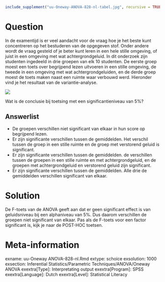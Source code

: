 ```r
include_supplement("uu-Oneway-ANOVA-828-nl-tabel.jpg", recursive = TRUE)
```



Question
========
  
In de examentijd is er veel aandacht voor de vraag hoe je het beste kunt concentreren op het bestuderen van de opgegeven stof. Onder andere wordt de vraag gesteld of je beter kunt leren in een hele stille omgeving, of juist in een omgeving met wat achtergrondgeluid. In dit onderzoek zijn studenten ingedeeld in drie groepen van elk 10 studenten. De eerste groep moest een toets over begrijpend lezen uitvoeren in een stille omgeving, de tweede in een omgeving met wat achtergrondgeluiden, en de derde groep moest de toets maken naast een ruimte waar verbouwd werd. Hieronder vind je het resultaat van de variantie-analyse. 


![](uu-Oneway-ANOVA-828-nl-tabel.jpg)

Wat is de conclusie bij toetsing met een significantieniveau van 5%?
  
Answerlist
----------
* De groepen verschillen niet significant van elkaar in hun score op begrijpend lezen.
* Er zijn significante verschillen tussen de gemiddelden. Het verschil tussen de groep in een stille ruimte en de groep met verstorend geluid is significant.
* Er zijn significante verschillen tussen de gemiddelden. de verschillen tussen de groepen in een stille ruimte en met achtergrondgeluid, en de groepen met achtergrondgeluid en verstorend geluid zijn significant.
* Er zijn significante verschillen tussen de gemiddelden. Alle drie de gemiddelden verschillen significant van elkaar.



Solution
========
De F-toets van de ANOVA geeft aan dat er geen significant effect is van geluidsniveau bij een alphaniveau van 5%. Dus daarom verschillen de groepen niet significant van elkaar.
Pas als de F-toets voor een factor significant is, kijk je naar de POST-HOC toetsen.





Meta-information
================
exname: uu-Oneway ANOVA-828-nl.Rmd
extype: schoice
exsolution: 1000
exsection: Inferential Statistics/Parametric Techniques/ANOVA/Oneway ANOVA
exextra[Type]: Interpretating output
exextra[Program]: SPSS
exextra[Language]: Dutch
exextra[Level]: Statistical Literacy
